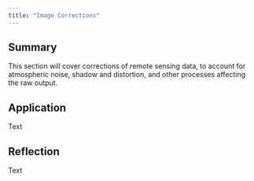 ```yaml
---
title: "Image Corrections"
---
```


## Summary {#sec-week3summary}

This section will cover corrections of remote sensing data, to account for atmospheric noise, shadow and distortion, and other processes affecting the raw output.

## Application {#sec-week3application}

Text

## Reflection {#sec-week3reflection}

Text
